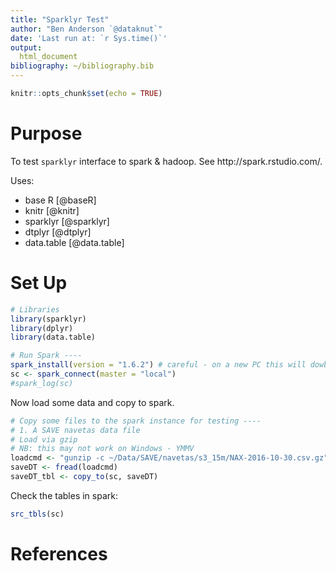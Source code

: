 ```yaml
---
title: "Sparklyr Test"
author: "Ben Anderson `@dataknut`"
date: 'Last run at: `r Sys.time()`'
output:
  html_document
bibliography: ~/bibliography.bib
---
```


```r
knitr::opts_chunk$set(echo = TRUE)
```

# Purpose

To test `sparklyr` interface to spark & hadoop. See http://spark.rstudio.com/.

Uses:

 * base R [@baseR]
 * knitr [@knitr]
 * sparklyr [@sparklyr]
 * dtplyr [@dtplyr]
 * data.table [@data.table]

# Set Up

```r
# Libraries
library(sparklyr)
library(dplyr)
library(data.table)

# Run Spark ----
spark_install(version = "1.6.2") # careful - on a new PC this will dowbload & install spark & hadoop etc!
sc <- spark_connect(master = "local")
#spark_log(sc)
```

Now load some data and copy to spark.

```r
# Copy some files to the spark instance for testing ----
# 1. A SAVE navetas data file
# Load via gzip
# NB: this may not work on Windows - YMMV
loadcmd <- "gunzip -c ~/Data/SAVE/navetas/s3_15m/NAX-2016-10-30.csv.gz"
saveDT <- fread(loadcmd)
saveDT_tbl <- copy_to(sc, saveDT)
```

Check the tables in spark:

```r
src_tbls(sc)
```

# References